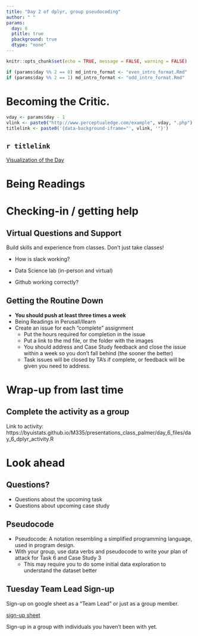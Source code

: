 ```yaml
---
title: "Day 2 of dplyr, group pseudocoding"
author: " "
params:
  day: 6
  ptitle: true
  pbackground: true
  dtype: "none"
---
```



```r
knitr::opts_chunk$set(echo = TRUE, message = FALSE, warning = FALSE)

if (params$day %% 2 == 0) md_intro_format <- "even_intro_format.Rmd"
if (params$day %% 2 == 1) md_intro_format <- "odd_intro_format.Rmd"

```

# Becoming the Critic. {data-background=#e8d725}

```r
vday <- params$day - 1
vlink <- paste0("http://www.perceptualedge.com/example", vday, ".php")
titlelink <- paste0('{data-background-iframe="', vlink, '"}')
```

## `r titlelink`

[Visualization of the Day](`r vlink`)

# Being Readings {data-background=#e8d725}



<!-- ## How does data change belief? -->

<!-- ## To understand God's thoughts we must study statistics, for these are the measure of His purpose. -->

<!-- -Florence Nightingale ([Coxcomb graph](https://en.wikiquote.org/wiki/Florence_Nightingale#/media/File:Nightingale-mortality.jpg)) -->

<!-- <small> -->
<!-- Her most famous graph, displayed at the top of this article, shows the number of soldier deaths per month from various causes. Each pie slice represents a different month, from April 1854 through March 1856, and each color stands for a different cause of death. It takes just a quick glance to achieve the two main takeaways: that disease, colored blue, killed far more soldiers than either "wounds" (red) or "other" (black), and that it was reduced greatly in 1855. -->
<!-- </small> -->

<!-- ## What changed Britian's mind? -->

<!-- After she completed her report, Nightingale worked hard to turn its conclusions into common knowledge, privately distributing it to influential people and writing several more reports, many of which included coxcombs. When she received push back from Army doctors, who thought sanitary measures a waste of money, she even leaked some of her charts to the press. -->

<!-- ## Hans -->

<!-- **It is only by measuring that we can cross the river of myths.** -->

<!-- > - [Hans Rosling](https://youtu.be/OwII-dwh-bk) -->
<!-- <!-- Don't watch this one, just ask: what does this mean? -->

# Checking-in / getting help {data-background=#e8d725}

## Virtual Questions and Support

Build skills and experience from classes. Don't just take classes!

* How is slack working?

* Data Science lab (in-person and virtual)

* Github working correctly?



## Getting the Routine Down

- **You should push at least three times a week**
- Being Readings in Perusall/Ilearn
- Create an issue for each "complete" assignment
    - Put the hours required for completion in the issue
    - Put a link to the md file, or the folder with the images
    - You should address and Case Study feedback and close the issue within a week so you don't fall behind (the sooner the better)
    - Task issues will be closed by TA's if complete, or feedback will be given you need to address. 

# Wrap-up from last time {data-background=#e8d725}

## Complete the activity as a group

Link to activity:
https://byuistats.github.io/M335/presentations_class_palmer/day_6_files/day_6_dplyr_activity.R


# Look ahead {data-background=#e8d725}

## Questions?

* Questions about the upcoming task
* Questions about upcoming case study

## Pseudocode

* Pseudocode: A notation resembling a simplified programming language, used in program design.
* With your group, use data verbs and pseudocode to write your plan of attack for Task 6 and Case Study 3
  *   This may require you to do some initial data exploration to understand the dataset better

## Tuesday Team Lead Sign-up

Sign-up on google sheet as a "Team Lead" or just as a group member.

[sign-up sheet](https://webmailbyui-my.sharepoint.com/:x:/g/personal/drp36_byui_edu/ETd8UhXxM5tKpc6Gecu0wY4Bf_T1pVhdZLJ7srzHm7A8nA?e=zj92ME)

Sign-up in a group with individuals you haven't been with yet.



